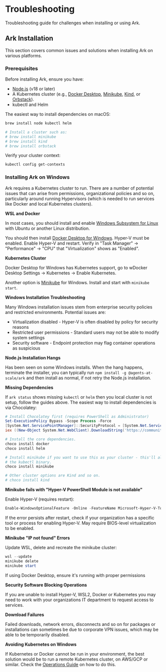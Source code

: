 # Troubleshooting

Troubleshooting guide for challenges when installing or using Ark.

## Ark Installation

This section covers common issues and solutions when installing Ark on various platforms.

### Prerequisites

Before installing Ark, ensure you have:
- [Node.js](https://nodejs.org/en/download) (v18 or later)
- A Kubernetes cluster (e.g.,  [Docker Desktop](https://docs.docker.com/desktop/), [Minikube](https://minikube.sigs.k8s.io/docs/start/), [Kind](https://kind.sigs.k8s.io/), or [Orbstack](https://orbstack.dev/)).
- kubectl and Helm

The easiest way to install dependencies on macOS:

```bash
brew install node kubectl helm

# Install a cluster such as:
# brew install minikube
# brew install kind
# brew install orbstack
```

Verify your cluster context:

```bash
kubectl config get-contexts
```

### Installing Ark on Windows

Ark requires a Kubernetes cluster to run. There are a number of potential issues that can arise from permissions, organizational policies and so on, particularly around running Hypervisors (which is needed to run services like Docker and local Kubernetes clusters).

**WSL and Docker**

In most cases, you should install and enable [Windows Subsystem for Linux](https://docs.microsoft.com/en-us/windows/wsl/install) with Ubuntu or another Linux distribution.

You should then install [Docker Desktop for Windows](https://docs.docker.com/desktop/install/windows-install/). Hyper-V must be enabled. Enable Hyper-V and restart. Verify in "Task Manager" → "Performance" → "CPU" that "Virtualization" shows as "Enabled".

**Kubernetes Cluster**

Docker Desktop for Windows has Kubernetes support, go to wDocker Desktop Settings → Kubernetes → Enable Kubernetes.

Another option is [Minikube](https://minikube.sigs.k8s.io/docs/start/) for Windows. Install and start with `minikube start`.

**Windows Installation Troubleshooting**

Many Windows installation issues stem from enterprise security policies and restricted environments. Potential issues are:

- Virtualization disabled - Hyper-V is often disabled by policy for security reasons
- Restricted user permissions - Standard users may not be able to modify system settings
- Security software - Endpoint protection may flag container operations as suspicious

**Node.js Installation Hangs**

Has been seen on some Windows installs. When the hang happens, terminate the installer, you can typically run `npm install -g @agents-at-scale/ark` and then install as normal, if not retry the Node.js installation.

**Missing Dependencies**

If `ark status` shows missing `kubectl` or `helm` then you local cluster is not setup, follow the guides above. The easiest way to install dependencies is via Chocolatey:

```powershell
# Install Chocolatey first (requires PowerShell as Administrator)
Set-ExecutionPolicy Bypass -Scope Process -Force
[System.Net.ServicePointManager]::SecurityProtocol = [System.Net.ServicePointManager]::SecurityProtocol -bor 3072
iex ((New-Object System.Net.WebClient).DownloadString('https://community.chocolatey.org/install.ps1'))

# Install the core dependencies.
choco install docker
choco install helm

# Install minikube if you want to use this as your cluster - this'll also install
# the kubectl binary.
choco install minikube

# Other cluster options are Kind and so on.
# choco install kind
```

**Minikube fails with "Hyper-V PowerShell Module is not available"**

Enable Hyper-V (requires restart):

```powershell
Enable-WindowsOptionalFeature -Online -FeatureName Microsoft-Hyper-V-Tools-All -All
```

If the error persists after restart, check if your organization has a specific tool or process for enabling Hyper-V. May require BIOS-level virtualization to be enabled.

**Minikube "IP not found" Errors**

Update WSL, delete and recreate the minikube cluster:

```powershell
wsl --update
minikube delete
minikube start
```

If using Docker Desktop, ensure it's running with proper permissions

**Security Software Blocking Operations**

If you are unable to install Hyper-V, WSL2, Docker or Kubernetes you may need to work with your organizations IT department to request access to services.

**Download Failures**

Failed downloads, network errors, disconnects and so on for packages or installations can sometimes be due to corporate VPN issues, which may be able to be temporarily disabled.

**Avoiding Kubernetes on Windows**

If Kubernetes or Docker cannot be run in your environment, the best solution would be to run a remote Kubernetes cluster, on AWS/GCP or similar. Check the [Operations Guide](../../operations-guide/deploying-ark) on how to do this.
